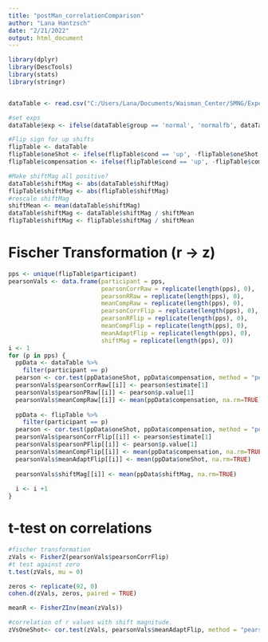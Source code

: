 ```yaml
---
title: "postMan_correlationComparison"
author: "Lana Hantzsch"
date: "2/21/2022"
output: html_document
---
```


```r
library(dplyr)
library(DescTools)
library(stats)
library(stringr)


dataTable <- read.csv("C:/Users/Lana/Documents/Waisman_Center/SMNG/Experiments/postMan/byTrial_4_23_21.csv")

#set exps
dataTable$exp <- ifelse(dataTable$group == 'normal', 'normalfb', dataTable$exp)

#Flip sign for up shifts
flipTable <- dataTable
flipTable$oneShot <- ifelse(flipTable$cond == 'up', -flipTable$oneShot,flipTable$oneShot)
flipTable$compensation <- ifelse(flipTable$cond == 'up', -flipTable$compensation, flipTable$compensation)

#Make shiftMag all positive?
dataTable$shiftMag <- abs(dataTable$shiftMag)
flipTable$shiftMag <- abs(flipTable$shiftMag)
#rescale shiftMag
shiftMean <- mean(dataTable$shiftMag)
dataTable$shiftMag <- dataTable$shiftMag / shiftMean
flipTable$shiftMag <- flipTable$shiftMag / shiftMean
```
# Fischer Transformation (r -> z)
```r
pps <- unique(flipTable$participant)
pearsonVals <- data.frame(participant = pps,
                          pearsonCorrRaw = replicate(length(pps), 0),
                          pearsonRRaw = replicate(length(pps), 0),
                          meanCompRaw = replicate(length(pps), 0),
                          pearsonCorrFlip = replicate(length(pps), 0),
                          pearsonRFlip = replicate(length(pps), 0),
                          meanCompFlip = replicate(length(pps), 0),
                          meanAdaptFlip = replicate(length(pps), 0),
                          shiftMag = replicate(length(pps), 0))
i <- 1
for (p in pps) {
  ppData <- dataTable %>%
    filter(participant == p)
  pearson <- cor.test(ppData$oneShot, ppData$compensation, method = "pearson")    
  pearsonVals$pearsonCorrRaw[[i]] <- pearson$estimate[1]
  pearsonVals$pearsonPRaw[[i]] <- pearson$p.value[1]
  pearsonVals$meanCompRaw[[i]] <- mean(ppData$compensation, na.rm=TRUE)
  
  ppData <- flipTable %>%
    filter(participant == p)
  pearson <- cor.test(ppData$oneShot, ppData$compensation, method = "pearson")    
  pearsonVals$pearsonCorrFlip[[i]] <- pearson$estimate[1]
  pearsonVals$pearsonPFlip[[i]] <- pearson$p.value[1]
  pearsonVals$meanCompFlip[[i]] <- mean(ppData$compensation, na.rm=TRUE)
  pearsonVals$meanAdaptFlip[[i]] <- mean(ppData$oneShot, na.rm=TRUE)
  
  pearsonVals$shiftMag[[i]] <- mean(ppData$shiftMag, na.rm=TRUE)
  
  i <- i +1
}

```
# t-test on correlations
```r
#fischer transformation
zVals <- FisherZ(pearsonVals$pearsonCorrFlip)
#t test against zero
t.test(zVals, mu = 0)

zeros <- replicate(92, 0)
cohen.d(zVals, zeros, paired = TRUE)

meanR <- FisherZInv(mean(zVals))

#correlation of r values with shift magnitude.
zVsOneShot<- cor.test(zVals, pearsonVals$meanAdaptFlip, method = "pearson") 
```

